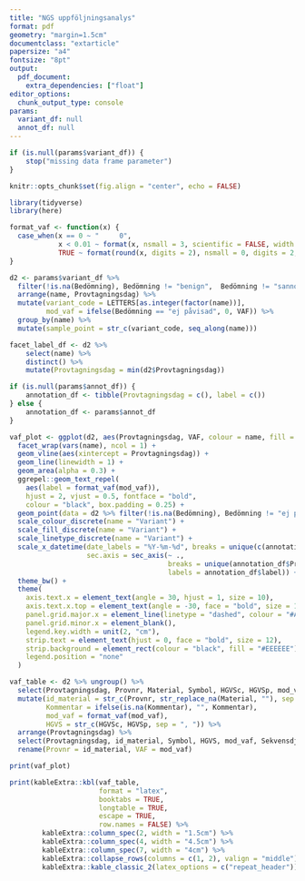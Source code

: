 ```yaml
---
title: "NGS uppföljningsanalys"
format: pdf
geometry: "margin=1.5cm"
documentclass: "extarticle"
papersize: "a4"
fontsize: "8pt"
output:
  pdf_document:
    extra_dependencies: ["float"]
editor_options:
  chunk_output_type: console
params:
  variant_df: null
  annot_df: null
---
```


```r
if (is.null(params$variant_df)) {
    stop("missing data frame parameter")
}
```

```r
knitr::opts_chunk$set(fig.align = "center", echo = FALSE)
```

```r
library(tidyverse)
library(here)
```

```r
format_vaf <- function(x) {
  case_when(x == 0 ~ "     0",
            x < 0.01 ~ format(x, nsmall = 3, scientific = FALSE, width = 6),
            TRUE ~ format(round(x, digits = 2), nsmall = 0, digits = 2, scientific = FALSE, width = 6))
}
```

```r
d2 <- params$variant_df %>%
  filter(!is.na(Bedömning), Bedömning != "benign",  Bedömning != "sannolikt benign") %>%
  arrange(name, Provtagningsdag) %>%
  mutate(variant_code = LETTERS[as.integer(factor(name))],
         mod_vaf = ifelse(Bedömning == "ej påvisad", 0, VAF)) %>%
  group_by(name) %>%
  mutate(sample_point = str_c(variant_code, seq_along(name)))

facet_label_df <- d2 %>%
    select(name) %>%
    distinct() %>%
    mutate(Provtagningsdag = min(d2$Provtagningsdag))

if (is.null(params$annot_df)) {
    annotation_df <- tibble(Provtagningsdag = c(), label = c())
} else {
    annotation_df <- params$annot_df
}

vaf_plot <- ggplot(d2, aes(Provtagningsdag, VAF, colour = name, fill = name)) +
  facet_wrap(vars(name), ncol = 1) +
  geom_vline(aes(xintercept = Provtagningsdag)) +
  geom_line(linewidth = 1) +
  geom_area(alpha = 0.3) +
  ggrepel::geom_text_repel(
    aes(label = format_vaf(mod_vaf)),
    hjust = 2, vjust = 0.5, fontface = "bold",
    colour = "black", box.padding = 0.25) +
  geom_point(data = d2 %>% filter(!is.na(Bedömning), Bedömning != "ej påvisad"), size = 3) +
  scale_colour_discrete(name = "Variant") +
  scale_fill_discrete(name = "Variant") +
  scale_linetype_discrete(name = "Variant") +
  scale_x_datetime(date_labels = "%Y-%m-%d", breaks = unique(c(annotation_df$Provtagningsdag, d2$Provtagningsdag)),
                   sec.axis = sec_axis(~ .,
                                       breaks = unique(annotation_df$Provtagningsdag),
                                       labels = annotation_df$label)) +
  theme_bw() +
  theme(
    axis.text.x = element_text(angle = 30, hjust = 1, size = 10),
    axis.text.x.top = element_text(angle = -30, face = "bold", size = 12),
    panel.grid.major.x = element_line(linetype = "dashed", colour = "#AAAAAA"),
    panel.grid.minor.x = element_blank(),
    legend.key.width = unit(2, "cm"),
    strip.text = element_text(hjust = 0, face = "bold", size = 12),
    strip.background = element_rect(colour = "black", fill = "#EEEEEE"),
    legend.position = "none"
  )
```

```r
vaf_table <- d2 %>% ungroup() %>%
  select(Provtagningsdag, Provnr, Material, Symbol, HGVSc, HGVSp, mod_vaf, Sekvensdjup, Kommentar) %>%
  mutate(id_material = str_c(Provnr, str_replace_na(Material, ""), sep = " "),
         Kommentar = ifelse(is.na(Kommentar), "", Kommentar),
         mod_vaf = format_vaf(mod_vaf),
         HGVS = str_c(HGVSc, HGVSp, sep = ", ")) %>%
  arrange(Provtagningsdag) %>%
  select(Provtagningsdag, id_material, Symbol, HGVS, mod_vaf, Sekvensdjup, Kommentar) %>%
  rename(Provnr = id_material, VAF = mod_vaf)
```

```r
print(vaf_plot)
```

\newpage

```r
print(kableExtra::kbl(vaf_table,
                      format = "latex",
                      booktabs = TRUE,
                      longtable = TRUE,
                      escape = TRUE,
                      row.names = FALSE) %>%
        kableExtra::column_spec(2, width = "1.5cm") %>%
        kableExtra::column_spec(4, width = "4.5cm") %>%
        kableExtra::column_spec(7, width = "4cm") %>%
        kableExtra::collapse_rows(columns = c(1, 2), valign = "middle") %>%
        kableExtra::kable_classic_2(latex_options = c("repeat_header")))
```
